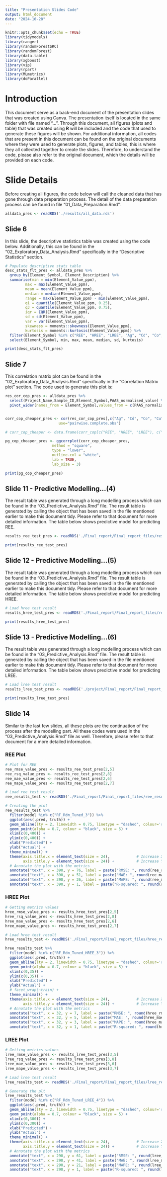 ```yaml
---
title: "Presentation Slides Code"
output: html_document
date: "2024-10-28"
---
```


```r
knitr::opts_chunk$set(echo = TRUE)
library(tidymodels)
library(ranger)
library(randomForestSRC)
library(randomForest)
library(data.table)
library(xgboost)
library(vip)
library(rpart)
library(MLmetrics)
library(doParallel)
```

# Introduction

This document serve as a back-end document of the presentation slides that was created using Canva. The presentation itself is located in the same folder with file named "...". Through this document, all figures (plots and table) that was created using **R** will be included and the code that used to generate these figures will be shown. For additional information, all codes that are present in this document can be found on the original documents where they were used to generate plots, figures, and tables, this is where they all collected together to create the slides. Therefore, to understand the code, please also refer to the original document, which the details will be provided on each code.

# Slide Details

Before creating all figures, the code below will call the cleaned data that has gone through data preparation process. The detail of the data preparation process can be found in file "01_Data_Preparation.Rmd".
```r
alldata_pres <- readRDS('./results/all_data.rds')
```

## Slide 6
In this slide, the descriptive statistics table was created using the code below. Additionally, this can be found in the "02_Exploratory_Data_Analysis.Rmd" specifically in the "Descriptive Statistics" section.
```r
# Populate descriptive stats table
desc_stats_flt_pres <- alldata_pres %>%
  group_by(Element_Symbol, Element_Description) %>%
  summarise(min = min(Element_Value_ppm),
         max = max(Element_Value_ppm),
         mean = mean(Element_Value_ppm),
         median = median(Element_Value_ppm),
         range = max(Element_Value_ppm) - min(Element_Value_ppm),
         q1 = quantile(Element_Value_ppm, 0.25),
         q3 = quantile(Element_Value_ppm, 0.75),
         iqr = IQR(Element_Value_ppm),
         sd = sd(Element_Value_ppm),
         var = var(Element_Value_ppm),
         skewness = moments::skewness(Element_Value_ppm),
         kurtosis = moments::kurtosis(Element_Value_ppm)) %>%
  filter(Element_Symbol %in% c("REE", "HREE", "LREE", "Ag", "Cd", "Co", "Cu", "Li", "Mo", "Ni", "Pb", "Sc", "Tl", "Zn")) %>%
  select(Element_Symbol, min, max, mean, median, sd, kurtosis)

print(desc_stats_flt_pres)
```


## Slide 7
This correlation matrix plot can be found in the "02_Exploratory_Data_Analysis.Rmd" specifically in the "Correlation Matrix plot" section. The code used to generate this plot is:
```r
res_cor_cop_pres <- alldata_pres %>% 
  select(Project_Name,Sample_ID,Element_Symbol,PAAS_normalised_value) %>% 
  pivot_wider(names_from = Element_Symbol,values_from = c(PAAS_normalised_value))


corr_cop_cheaper_pres <- cor(res_cor_cop_pres[,c("Ag", "Cd", "Co", "Cu", "Li", "Mo", "Ni", "Pb", "Sc", "Tl", "Zn", "REE", "HREE", "LREE")],
                        use="pairwise.complete.obs")

# corr_cop_cheaper <- data.frame(corr_cop[c("REE", "HREE", "LREE"), c("Ag", "Cd", "Co", "Cu", "Li", "Mo", "Ni", "Pb", "Sc", "Tl", "Zn")])

pg_cop_cheaper_pres <- ggcorrplot(corr_cop_cheaper_pres, 
                     method = "square", 
                     type = "lower",
                     outline.col = "white", 
                     lab = TRUE, 
                     lab_size = 3)

print(pg_cop_cheaper_pres)
```


## Slide 11 - Predictive Modelling...(4)
The result table was generated through a long modelling process which can be found in the "03_Predictive_Analysis.Rmd" file. The result table is generated by calling the object that has been saved in the file mentioned earlier to make this document tidy. Please refer to that document for more detailed information. The table below shows predictive model for predicting REE.
```r
results_ree_test_pres <- readRDS('./Final_report/Final_report_files/results_ree_test_df.rds')

print(results_ree_test_pres)
```


## Slide 12 - Predictive Modelling...(5)
The result table was generated through a long modelling process which can be found in the "03_Predictive_Analysis.Rmd" file. The result table is generated by calling the object that has been saved in the file mentioned earlier to make this document tidy. Please refer to that document for more detailed information. The table below shows predictive model for predicting HREE.
```r
# Load hree test result
results_hree_test_pres <- readRDS('./Final_report/Final_report_files/results_hree_test_df.rds')

print(results_hree_test_pres)
```


## Slide 13 - Predictive Modelling...(6)
The result table was generated through a long modelling process which can be found in the "03_Predictive_Analysis.Rmd" file. The result table is generated by calling the object that has been saved in the file mentioned earlier to make this document tidy. Please refer to that document for more detailed information. The table below shows predictive model for predicting LREE.
```r
# Load lree test result
results_lree_test_pres <- readRDS('./project/Final_report/Final_report_files/results_lree_test_df.rds')

print(results_lree_test_pres)
```


## Slide 14
Similar to the last few slides, all these plots are the continuation of the process after the modelling part. All these codes were used in the "03_Predictive_Analysis.Rmd" file as well. Therefore, please refer to that document for a more detailed information.

### REE Plot
```r

# Plot for REE
ree_rmse_value_pres <- results_ree_test_pres[2,5]
ree_rsq_value_pres <- results_ree_test_pres[2,8]
ree_mae_value_pres <- results_ree_test_pres[2,6]
ree_mape_value_pres <- results_ree_test_pres[2,7]

# Load ree test result
ree_results_test <- readRDS('./Final_report/Final_report_files/ree_results_test.rds')

# Creating the plot
ree_results_test %>%
  filter(model %in% c("RF_Rdm_Tuned_3")) %>%
  ggplot(aes(.pred, truth)) +
  geom_abline(lty = 2, linewidth = 0.75, linetype = "dashed", colour='red') +
  geom_point(alpha = 0.7, colour = "black", size = 5) +
  xlim(c(0,400)) +
  ylim(c(0,400)) +
  xlab("Predicted") +
  ylab("Actual") +
  theme_minimal() +
  theme(axis.title.x = element_text(size = 24),            # Increase X-axis title size
        axis.title.y = element_text(size = 24)) +          # Increase Y-axis title size
  # Annotate the plot with the metrics
  annotate("text", x = 390, y = 76, label = paste("RMSE: ", round(ree_rmse_value_pres, 2)), size = 9, hjust = 1) +
  annotate("text", x = 390, y = 51, label = paste("MAE: ", round(ree_mae_value_pres, 2)), size = 9, hjust = 1) +
  annotate("text", x = 390, y = 26, label = paste("MAPE: ", round(ree_mape_value_pres, 2)), size = 9, hjust = 1) +
  annotate("text", x = 390, y = 1, label = paste("R-squared: ", round(ree_rsq_value_pres, 2)), size = 9, hjust = 1)
```

### HREE Plot
```r

# Getting metrics values
hree_rmse_value_pres <- results_hree_test_pres[2,5]
hree_rsq_value_pres <- results_hree_test_pres[2,8]
hree_mae_value_pres <- results_hree_test_pres[2,6]
hree_mape_value_pres <- results_hree_test_pres[2,7]

# Load hree test result
hree_results_test <- readRDS('./Final_report/Final_report_files/hree_results_test.rds')

hree_results_test %>%
  filter(model %in% c("RF_Rdm_Tuned_HREE_3")) %>%
  ggplot(aes(.pred, truth)) +
  geom_abline(lty = 2, linewidth = 0.75, linetype = "dashed", colour='red') +
  geom_point(alpha = 0.7, colour = "black", size = 5) +
  xlim(c(0,35)) +
  ylim(c(0,35)) +
  xlab("Predicted") +
  ylab("Actual") +
  # facet_wrap(~train) +
  theme_minimal() +
  theme(axis.title.x = element_text(size = 24),            # Increase X-axis title size
        axis.title.y = element_text(size = 24)) +          # Increase Y-axis title size
  # Annotate the plot with the metrics
  annotate("text", x = 32, y = 7, label = paste("RMSE: ", round(hree_rmse_value_pres, 2)), size = 9, hjust = 1) +
  annotate("text", x = 32, y = 5, label = paste("MAE: ", round(hree_mae_value_pres, 2)), size = 9, hjust = 1) +
  annotate("text", x = 32, y = 3, label = paste("MAPE: ", round(hree_mape_value_pres, 2)), size = 9, hjust = 1) +
  annotate("text", x = 32, y = 1, label = paste("R-squared: ", round(hree_rsq_value_pres, 2)), size = 9, hjust = 1)
```


### LREE Plot
```r

# Getting metrics values
lree_rmse_value_pres <- results_lree_test_pres[3,5]
lree_rsq_value_pres <- results_lree_test_pres[3,8]
lree_mae_value_pres <- results_lree_test_pres[3,6]
lree_mape_value_pres <- results_lree_test_pres[3,7]

# Load lree test result
lree_results_test <- readRDS('./Final_report/Final_report_files/lree_results_test.rds')

# Generate the plt
lree_results_test %>%
  filter(model %in% c("RF_Rdm_Tuned_LREE_4")) %>%
  ggplot(aes(.pred, truth)) +
  geom_abline(lty = 2, linewidth = 0.75, linetype = "dashed", colour='red') +
  geom_point(alpha = 0.7, colour = "black", size = 5) +
  xlim(c(0,300)) +
  ylim(c(0,300)) +
  xlab("Predicted") +
  ylab("Actual") +
  theme_minimal() +
  theme(axis.title.x = element_text(size = 24),            # Increase X-axis title size
        axis.title.y = element_text(size = 24)) +          # Increase Y-axis title size
  # Annotate the plot with the metrics
  annotate("text", x = 290, y = 61, label = paste("RMSE: ", round(lree_rmse_value_pres, 2)), size = 9, hjust = 1) +
  annotate("text", x = 290, y = 41, label = paste("MAE: ", round(lree_mae_value_pres, 2)), size = 9, hjust = 1) +
  annotate("text", x = 290, y = 21, label = paste("MAPE: ", round(lree_mape_value_pres, 2)), size = 9, hjust = 1) +
  annotate("text", x = 290, y = 1, label = paste("R-squared: ", round(lree_rsq_value_pres, 2)), size = 9, hjust = 1)

```